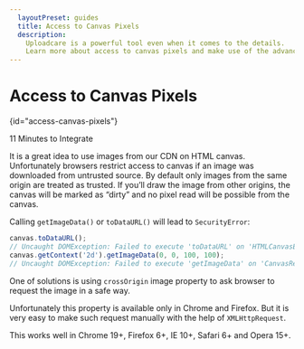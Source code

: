 ```yaml
---
  layoutPreset: guides
  title: Access to Canvas Pixels
  description:
    Uploadcare is a powerful tool even when it comes to the details.
    Learn more about access to canvas pixels and make use of the advanced feature in minutes with this article.
---
```



# Access to Canvas Pixels
{id="access-canvas-pixels"}

<BadgesBox>
  <Badge>11 Minutes to Integrate</Badge>
</BadgesBox>

It is a great idea to use images from our CDN on HTML canvas.
Unfortunately browsers restrict access to canvas if an image was downloaded
from untrusted source. By default only images from the same origin
are treated as trusted. If you’ll draw the image from other origins,
the canvas will be marked as “dirty” and no pixel read will be possible
from the canvas.

Calling `getImageData()` or `toDataURL()` will lead to `SecurityError`:

```js
canvas.toDataURL();
// Uncaught DOMException: Failed to execute 'toDataURL' on 'HTMLCanvasElement': Tainted canvases may not be exported.
canvas.getContext('2d').getImageData(0, 0, 100, 100);
// Uncaught DOMException: Failed to execute 'getImageData' on 'CanvasRenderingContext2D': The canvas has been tainted by cross-origin data.
```

One of solutions is using `crossOrigin` image property
to ask browser to request the image in a safe way.

<!-- https://codepen.io/uploadcare/pen/oRWrdq -->
<CodePen id="oRWrdq" title="Access to canvas pixels example #1`" />

Unfortunately this property is available only in Chrome and Firefox.
But it is very easy to make such request manually with the help of
`XMLHttpRequest`.

<!-- https://codepen.io/uploadcare/pen/VObJBd -->
<CodePen id="VObJBd" title="Access to canvas pixels example #2" />

This works well in Chrome 19+, Firefox 6+, IE 10+, Safari 6+ and Opera 15+.
